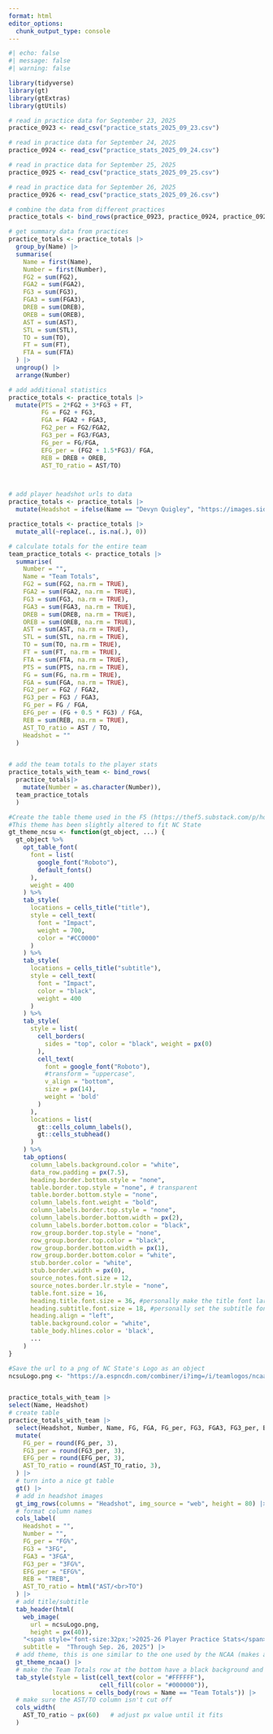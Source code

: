 ```yaml
---
format: html
editor_options: 
  chunk_output_type: console
---
```


```r
#| echo: false
#| message: false
#| warning: false

library(tidyverse)
library(gt)
library(gtExtras)
library(gtUtils)

# read in practice data for September 23, 2025
practice_0923 <- read_csv("practice_stats_2025_09_23.csv")

# read in practice data for September 24, 2025
practice_0924 <- read_csv("practice_stats_2025_09_24.csv")

# read in practice data for September 25, 2025
practice_0925 <- read_csv("practice_stats_2025_09_25.csv")

# read in practice data for September 26, 2025
practice_0926 <- read_csv("practice_stats_2025_09_26.csv")

# combine the data from different practices
practice_totals <- bind_rows(practice_0923, practice_0924, practice_0925, practice_0926) 

# get summary data from practices
practice_totals <- practice_totals |> 
  group_by(Name) |> 
  summarise(
    Name = first(Name), 
    Number = first(Number), 
    FG2 = sum(FG2), 
    FGA2 = sum(FGA2), 
    FG3 = sum(FG3), 
    FGA3 = sum(FGA3), 
    DREB = sum(DREB), 
    OREB = sum(OREB),
    AST = sum(AST), 
    STL = sum(STL),
    TO = sum(TO),
    FT = sum(FT), 
    FTA = sum(FTA)
  ) |> 
  ungroup() |> 
  arrange(Number)

# add additional statistics
practice_totals <- practice_totals |> 
  mutate(PTS = 2*FG2 + 3*FG3 + FT, 
         FG = FG2 + FG3, 
         FGA = FGA2 + FGA3, 
         FG2_per = FG2/FGA2, 
         FG3_per = FG3/FGA3, 
         FG_per = FG/FGA,
         EFG_per = (FG2 + 1.5*FG3)/ FGA, 
         REB = DREB + OREB, 
         AST_TO_ratio = AST/TO)



# add player headshot urls to data
practice_totals <- practice_totals |> 
  mutate(Headshot = ifelse(Name == "Devyn Quigley", "https://images.sidearmdev.com/crop?url=https%3A%2F%2Fdxbhsrqyrr690.cloudfront.net%2Fsidearm.nextgen.sites%2Fgopack.com%2Fimages%2F2024%2F9%2F25%2F0_Devyn_Quigley_5A5A0376_ljWsu.png&width=180&height=270&type=webp", ifelse(Name == "Lorena Awou", "https://images.sidearmdev.com/crop?url=https%3A%2F%2Fdxbhsrqyrr690.cloudfront.net%2Fsidearm.nextgen.sites%2Fgopack.com%2Fimages%2F2025%2F9%2F23%2F1_Lorena_Awou_WBB_MEDIA_DAY_WB_25_SH-2353.png&width=180&height=270&type=webp", ifelse(Name == "Qadence Samuels", "https://images.sidearmdev.com/crop?url=https%3A%2F%2Fdxbhsrqyrr690.cloudfront.net%2Fsidearm.nextgen.sites%2Fgopack.com%2Fimages%2F2025%2F9%2F22%2F2_Qadence_Samuels_WBB_MEDIA_DAY_WB_25_SH-2461.png&width=180&height=270&type=webp", ifelse(Name == "Zamareya Jones", "https://images.sidearmdev.com/crop?url=https%3A%2F%2Fdxbhsrqyrr690.cloudfront.net%2Fsidearm.nextgen.sites%2Fgopack.com%2Fimages%2F2025%2F9%2F22%2F3_Zamareya_Jones_WBB_MEDIA_DAY_WB_25_SH-2602.png&width=180&height=270&type=webp", ifelse(Name == "Ky’She Lunan", "https://images.sidearmdev.com/crop?url=https%3A%2F%2Fdxbhsrqyrr690.cloudfront.net%2Fsidearm.nextgen.sites%2Fgopack.com%2Fimages%2F2025%2F9%2F22%2F7_Ky_She_Lunan_WBB_MEDIA_DAY_WB_25_SH-1436.png&width=180&height=270&type=webp", ifelse(Name == "Adelaide Jernigan", "https://images.sidearmdev.com/crop?url=https%3A%2F%2Fdxbhsrqyrr690.cloudfront.net%2Fsidearm.nextgen.sites%2Fgopack.com%2Fimages%2F2025%2F9%2F22%2F10_Adelaide_Jernigan_WBB_MEDIA_DAY_WB_25_SH-1862.png&width=180&height=270&type=webp", ifelse(Name == "Maddie Cox", "https://images.sidearmdev.com/crop?url=https%3A%2F%2Fdxbhsrqyrr690.cloudfront.net%2Fsidearm.nextgen.sites%2Fgopack.com%2Fimages%2F2025%2F9%2F22%2F11_Maddie_Cox_WBB_MEDIA_DAY_WB_25_SH-2074.png&width=180&height=270&type=webp", ifelse(Name == "Khamil Pierre", "https://images.sidearmdev.com/crop?url=https%3A%2F%2Fdxbhsrqyrr690.cloudfront.net%2Fsidearm.nextgen.sites%2Fgopack.com%2Fimages%2F2025%2F9%2F22%2F12_Khamil_Pierre_WBB_MEDIA_DAY_WB_25_SH-2251.png&width=180&height=270&type=webp", ifelse(Name == "Tilda Trygger", "https://images.sidearmdev.com/crop?url=https%3A%2F%2Fdxbhsrqyrr690.cloudfront.net%2Fsidearm.nextgen.sites%2Fgopack.com%2Fimages%2F2025%2F9%2F22%2F18_Tilda_Trygger_WBB_MEDIA_DAY_WB_25_SH-1332.png&width=180&height=270&type=webp", ifelse(Name == "Zoe Brooks", "https://images.sidearmdev.com/crop?url=https%3A%2F%2Fdxbhsrqyrr690.cloudfront.net%2Fsidearm.nextgen.sites%2Fgopack.com%2Fimages%2F2025%2F9%2F22%2F35_Zoe_Brooks_WBB_MEDIA_DAY_WB_25_SH-1692.png&width=180&height=270&type=webp", ifelse(Name == "Mallory Collier", "https://images.sidearmdev.com/crop?url=https%3A%2F%2Fdxbhsrqyrr690.cloudfront.net%2Fsidearm.nextgen.sites%2Fgopack.com%2Fimages%2F2025%2F9%2F22%2F42_Mallory_Collier_WBB_MEDIA_DAY_WB_25_SH-1537.png&width=180&height=270&type=webp", ""))))))))))))

practice_totals <- practice_totals |> 
  mutate_all(~replace(., is.na(.), 0))

# calculate totals for the entire team
team_practice_totals <- practice_totals |> 
  summarise(
    Number = "", 
    Name = "Team Totals", 
    FG2 = sum(FG2, na.rm = TRUE), 
    FGA2 = sum(FGA2, na.rm = TRUE), 
    FG3 = sum(FG3, na.rm = TRUE), 
    FGA3 = sum(FGA3, na.rm = TRUE), 
    DREB = sum(DREB, na.rm = TRUE), 
    OREB = sum(OREB, na.rm = TRUE), 
    AST = sum(AST, na.rm = TRUE), 
    STL = sum(STL, na.rm = TRUE), 
    TO = sum(TO, na.rm = TRUE), 
    FT = sum(FT, na.rm = TRUE), 
    FTA = sum(FTA, na.rm = TRUE), 
    PTS = sum(PTS, na.rm = TRUE), 
    FG = sum(FG, na.rm = TRUE), 
    FGA = sum(FGA, na.rm = TRUE), 
    FG2_per = FG2 / FGA2, 
    FG3_per = FG3 / FGA3, 
    FG_per = FG / FGA, 
    EFG_per = (FG + 0.5 * FG3) / FGA, 
    REB = sum(REB, na.rm = TRUE), 
    AST_TO_ratio = AST / TO, 
    Headshot = ""
  )


# add the team totals to the player stats
practice_totals_with_team <- bind_rows(
  practice_totals|> 
    mutate(Number = as.character(Number)), 
  team_practice_totals
  )

#Create the table theme used in the F5 (https://thef5.substack.com/p/how-to-positional-matchup-tables)
#This theme has been slightly altered to fit NC State
gt_theme_ncsu <- function(gt_object, ...) {
  gt_object %>%
    opt_table_font(
      font = list(
        google_font("Roboto"),
        default_fonts()
      ),
      weight = 400
    ) %>%
    tab_style(
      locations = cells_title("title"),
      style = cell_text(
        font = "Impact",
        weight = 700,
        color = "#CC0000"
      )
    ) %>%
    tab_style(
      locations = cells_title("subtitle"),
      style = cell_text(
        font = "Impact",
        color = "black",
        weight = 400
      )
    ) %>%
    tab_style(
      style = list(
        cell_borders(
          sides = "top", color = "black", weight = px(0)
        ),
        cell_text(
          font = google_font("Roboto"),
          #transform = "uppercase",
          v_align = "bottom",
          size = px(14),
          weight = 'bold'
        )
      ),
      locations = list(
        gt::cells_column_labels(),
        gt::cells_stubhead()
      )
    ) %>%
    tab_options(
      column_labels.background.color = "white",
      data_row.padding = px(7.5),
      heading.border.bottom.style = "none",
      table.border.top.style = "none", # transparent
      table.border.bottom.style = "none",
      column_labels.font.weight = "bold", 
      column_labels.border.top.style = "none",
      column_labels.border.bottom.width = px(2),
      column_labels.border.bottom.color = "black",
      row_group.border.top.style = "none",
      row_group.border.top.color = "black",
      row_group.border.bottom.width = px(1),
      row_group.border.bottom.color = "white",
      stub.border.color = "white",
      stub.border.width = px(0),
      source_notes.font.size = 12,
      source_notes.border.lr.style = "none",
      table.font.size = 16,
      heading.title.font.size = 36, #personally make the title font larger
      heading.subtitle.font.size = 18, #personally set the subtitle font size
      heading.align = "left",
      table.background.color = "white",
      table_body.hlines.color = 'black',
      ...
    )
}

#Save the url to a png of NC State's Logo as an object
ncsuLogo.png <- "https://a.espncdn.com/combiner/i?img=/i/teamlogos/ncaa/500/152.png&h=200&w=200" 


practice_totals_with_team |> 
select(Name, Headshot)
# create table
practice_totals_with_team |> 
  select(Headshot, Number, Name, FG, FGA, FG_per, FG3, FGA3, FG3_per, EFG_per, REB, OREB, AST, STL, TO, AST_TO_ratio) |> 
  mutate(
    FG_per = round(FG_per, 3), 
    FG3_per = round(FG3_per, 3), 
    EFG_per = round(EFG_per, 3), 
    AST_TO_ratio = round(AST_TO_ratio, 3), 
  ) |> 
  # turn into a nice gt table
  gt() |> 
  # add in headshot images
  gt_img_rows(columns = "Headshot", img_source = "web", height = 80) |> 
  # format column names
  cols_label(
    Headshot = "", 
    Number = "", 
    FG_per = "FG%", 
    FG3 = "3FG", 
    FGA3 = "3FGA", 
    FG3_per = "3FG%", 
    EFG_per = "EFG%",
    REB = "TREB",
    AST_TO_ratio = html("AST/<br>TO")
  ) |> 
  # add title/subtitle
  tab_header(html(
    web_image(
      url = ncsuLogo.png,
      height = px(40)), 
    "<span style='font-size:32px;'>2025-26 Player Practice Stats</span>"), # need to use this format to increase title font size
    subtitle =  "Through Sep. 26, 2025") |> 
  # add theme, this is one similar to the one used by the NCAA (makes all column names uppercase)
  gt_theme_ncaa() |> 
  # make the Team Totals row at the bottom have a black background and white text
  tab_style(style = list(cell_text(color = "#FFFFFF"),
                         cell_fill(color = "#000000")),
            locations = cells_body(rows = Name == "Team Totals")) |> 
  # make sure the AST/TO column isn't cut off
  cols_width(
    AST_TO_ratio ~ px(60)   # adjust px value until it fits
  )
```
